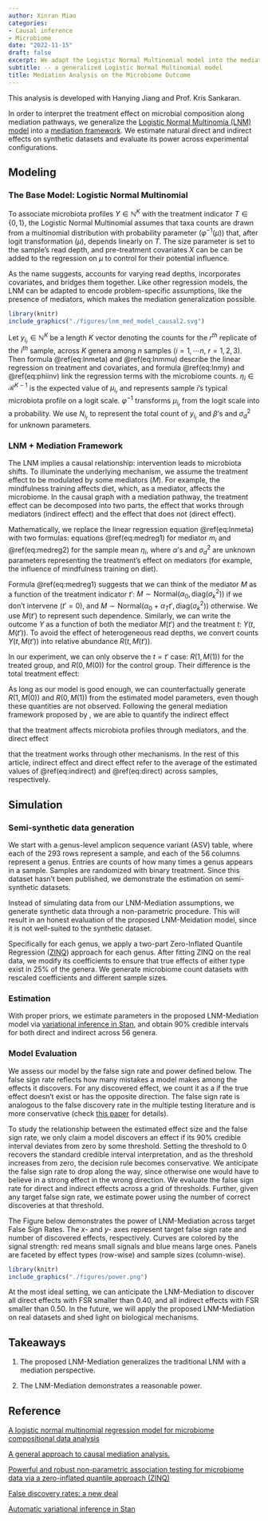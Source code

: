 ```yaml
---
author: Xinran Miao
categories:
- Causal inference
- Microbiome
date: "2022-11-15"
draft: false
excerpt: We adapt the Logistic Normal Multinomial model into the mediation framework, and evaluate its power on semi-synthetic datasets.
subtitle: -- a generalized Logistic Normal Multinomial model
title: Mediation Analysis on the Microbiome Outcome
---
```

This analysis is developed with Hanying Jiang and Prof. Kris Sankaran.

In order to interpret the treatment effect on microbial composition along mediation pathways, we generalize the [Logistic Normal Multinomia (LNM)  model](https://doi.org/10.1186/s40168-021-01129-3) into a [mediation framework](https://doi.org/10.1037/a0020761). We estimate natural direct and indirect effects on synthetic datasets and evaluate its power across experimental configurations.

## Modeling

### The Base Model: Logistic Normal Multinomial


To associate microbiota profiles $Y\in\mathbb{N}^{K}$ with the treatment indicator $T\in\{0,1\}$, the Logistic Normal Multinomial assumes that taxa counts are drawn from a multinomial distribution with probability parameter ($\varphi^{-1}(\mu$)) that, after logit transformation ($\mu$), depends linearly on $T$. The size parameter is set to the sample's read depth, and pre-treatment covariates $X$ can be can be added to the regression on $\mu$ to control for their potential influence. 


As the name suggests, \textit{multinomial} accounts for varying read depths, \textit{normal} incorporates covariates, and \textit{logistic} bridges them together. 
Like other regression models, the LNM can be adapted to encode problem-specific assumptions, like the presence of mediators, which makes the mediation generalization possible.


```r
library(knitr)
include_graphics("./figures/lnm_med_model_causal2.svg")
``` 





Let $y_{i_r}\in\mathbb{N}^{K}$ be a length $K$ vector denoting the counts for the $r^{th}$ replicate of the $i^{th}$ sample, across $K$ genera among $n$ samples ($i=1,\cdots n$, $r=1, 2, 3$). Then formula \@ref(eq:lnmeta) and \@ref(eq:lnmmu) describe the linear regression on treatment and covariates, and formula \@ref(eq:lnmy) and \@ref(eq:phiinv) link the regression terms with the microbiome counts. $\eta_i\in\mathcal{R}^{K-1}$ is the expected value of $\mu_{i_r}$ and represents sample $i$'s typical microbiota profile on a logit scale. $\varphi^{-1}$ transforms $\mu_{i_r}$ from the logit scale into a probability. We use $N_{i_r}$ to represent the total count of $y_{i_r}$ and $\beta$'s  and $\sigma_d^2$ for unknown parameters.

\begin{equation} 
  \eta_i = \beta_0 + \beta_T  t_i +\beta_X ^{T} x_i
  (\#eq:lnmeta)
\end{equation} 


\begin{equation}
\mu_{i_r} \sim \text{Normal}(\eta_i , \text{diag}(\sigma_k^2 ))
  (\#eq:lnmmu)
\end{equation}

\begin{equation}
y_{i_r} \sim \text{Multinomial}(N_{i_r}, \varphi^{-1}(\mu_{i_r}))
   (\#eq:lnmy)
\end{equation}


\begin{equation}
\varphi^{-1}(\mu_{i_r}) =\left(\dfrac{\exp{\mu_{i_r, 1}}}{1 + \sum_{k=1}^{K-1}\exp{\mu_{i_r, k}}}, \cdots, \dfrac{\exp{\mu_{i_r, K-1}}}{1 + \sum_{k=1}^{K-1}\exp{\mu_{i_r, k}}}, \dfrac{1}{1 + \sum_{k=1}^{K-1}\exp{\mu_{i_r, k}}}
    \right)
    (\#eq:phiinv)
\end{equation}






### LNM + Mediation Framework



The LNM implies a causal relationship: intervention leads to microbiota shifts. To  illuminate the underlying mechanism, we assume the treatment effect to be modulated by some mediators ($M$). For example, the mindfulness training affects diet, which, as a mediator, affects the microbiome. In the causal graph with a mediation pathway, the treatment effect can be decomposed into two parts, the effect that works through mediators (indirect effect) and the effect that does not (direct effect). 



Mathematically, we replace the linear regression equation \@ref(eq:lnmeta) with two formulas: equations \@ref(eq:medreg1) for mediator $m_i$ and \@ref(eq:medreg2) for the sample mean $\eta_i$, where $\alpha$'s and $\sigma_d^2$ are unknown parameters representing the treatment's effect on mediators (for example, the influence of mindfulness training on diet). 

\begin{equation}
    m_i \sim \text{Normal} (\alpha_0 + \alpha_T t_i + \alpha_x^T x_i , \text{diag}(\sigma^2_d))
    (\#eq:medreg1)
\end{equation}

\begin{equation}
  \eta_i = \beta_0 + \beta_T t_i + \beta_M^T m_i + \beta_X^Tx_i
  (\#eq:medreg2)
\end{equation}

Formula \@ref(eq:medreg1) suggests that we can think of the mediator $M$ as a function of the treatment indicator $t'$: $M\sim\text{Normal}(\alpha_0, \text{diag}(\sigma^2_k))$ if we don't intervene ($t'=0$), and $M\sim\text{Normal}(\alpha_0 +\alpha_T t', \text{diag}(\sigma^2_k))$ otherwise. We use $M(t')$ to represent such dependence. Similarly, we can write the outcome $Y$ as a function of both the mediator $M(t')$ and the treatment $t$: $Y(t, M(t'))$. To avoid the effect of heterogeneous read depths, we convert counts $Y(t, M(t'))$ into relative abundance $R(t, M(t'))$.  

In our experiment, we can only observe the $t=t'$ case: $R(1, M(1))$ for the treated group, and  $R(0, M(0))$ for the control group. Their difference is the total treatment effect:
\begin{align*}
  \text{total\ difference}=  R(1, M(1)) - R(0, M(0)).
\end{align*}

As long as our model is good enough, we can counterfactually generate $R(1, M(0))$ and $R(0, M(1))$ from the estimated model parameters, even though these quantities are not observed. Following the general mediation framework proposed by \citep{imai2010general}, we are able to quantify the indirect effect
\begin{equation}
    \delta = \dfrac{1}{2}\sum_{t=0}^1\{R(t, M(1)) - R(t, M(0)) \}
    (\#eq:indirect)
\end{equation}

 that the treatment affects microbiota profiles through mediators,
and the direct effect
\begin{equation}
    \tau =\dfrac{1}{2}\sum_{t'=0}^1\{ R(1, M(t')) - R(0 , M(t'))\}
     (\#eq:direct)
\end{equation}

 that the treatment works through other mechanisms. In the rest of this article, indirect effect and direct effect refer to the average of the estimated values of \@ref(eq:indirect) and \@ref(eq:direct) across samples, respectively.
 
## Simulation

### Semi-synthetic data generation

We start with a genus-level amplicon sequence variant (ASV) table, where each of the $293$ rows represent a sample, and each of the $56$ columns represent a genus. Entries are counts of how many times a genus appears in a sample. Samples are randomized with binary treatment. Since this dataset hasn't been published, we demonstrate the estimation on semi-synthetic datasets.

Instead of simulating data from our LNM-Mediation assumptions, we generate synthetic data through a non-parametric procedure. This will result in an honest evaluation of the proposed LNM-Meidation model, since it is not well-suited to the synthetic dataset.


Specifically for each genus, we apply a two-part Zero-Inflated Quantile Regression ([ZINQ](https://doi.org/10.1186/s40168-021-01129-3)) approach for each genus. After fitting ZINQ on the real data, we modify its coefficients to ensure that true effects of either type exist in 25\% of the genera. We generate microbiome count datasets with rescaled coefficients and different sample sizes.

### Estimation
With proper priors, we estimate parameters in the proposed LNM-Mediation model via [variational inference in Stan](https://doi.org/10.48550/arXiv.1506.03431), and obtain 90\% credible intervals for both direct and indirect across $56$ genera. 

### Model Evaluation

We assess our model by the false sign rate and power defined below. The false sign rate reflects how many mistakes a model makes among the effects it discovers. For any discovered effect, we count it as a \textit{false sign} if the true effect doesn't exist or has the opposite direction. The false sign rate is analogous to the false discovery rate in the multiple testing literature and is more conservative (check [this paper](https://doi.org/10.1093/biostatistics/kxw041) for details).

\begin{align*}
    \text{power}&= \frac{\# \text{ of discoveries with a correct effect direction}}{\#\text{ of true existing effects }}\\
    \text{false sign rate} &= 1-\frac{\# \text{ of discoveries with a correct effect direction}}{\# \text{ of discoveries}}
\end{align*}

To study the relationship between the estimated effect size and the false sign rate, we only claim a model discovers an effect if its 90\% credible interval deviates from zero by some threshold. Setting the threshold to 0 recovers the standard credible interval interpretation, and as the threshold increases from zero, the decision rule becomes conservative. We anticipate the false sign rate to drop along the way, since otherwise one would have to believe in a strong effect in the wrong direction. We evaluate the false sign rate for direct and indirect effects across a grid of thresholds. Further, given any target false sign rate, we estimate power using the number of correct discoveries at that threshold.

The Figure below demonstrates the power of LNM-Mediation across target False Sign Rates. The $x$- and $y$- axes represent target false sign rate and number of discovered effects, respectively. Curves are colored by the signal strength: red means small signals and blue means large ones. Panels are faceted by effect types (row-wise) and sample sizes (column-wise). 




```r
library(knitr)
include_graphics("./figures/power.png")
``` 

At the most ideal setting, we can anticipate the LNM-Mediation to discover all direct effects with FSR smaller than 0.40, and all indirect effects with FSR smaller than 0.50. In the future, we will apply the proposed LNM-Mediation on real datasets and shed light on biological mechanisms.

## Takeaways 

1. The proposed LNM-Mediation generalizes the traditional LNM with a mediation perspective.

2. The LNM-Mediation demonstrates a reasonable power.



## Reference


[A logistic normal multinomial regression model for microbiome compositional data analysis](https://doi.org/10.1111/biom.12079)

[A general approach to causal mediation analysis.](https://doi.org/10.1037/a0020761)

[Powerful and robust non-parametric association testing for microbiome data via a zero-inflated quantile approach (ZINQ)](https://doi.org/10.1186/s40168-021-01129-3)

[False discovery rates: a new deal](https://doi.org/10.1093/biostatistics/kxw041)

[Automatic variational inference in Stan](https://doi.org/10.48550/arXiv.1506.03431)


